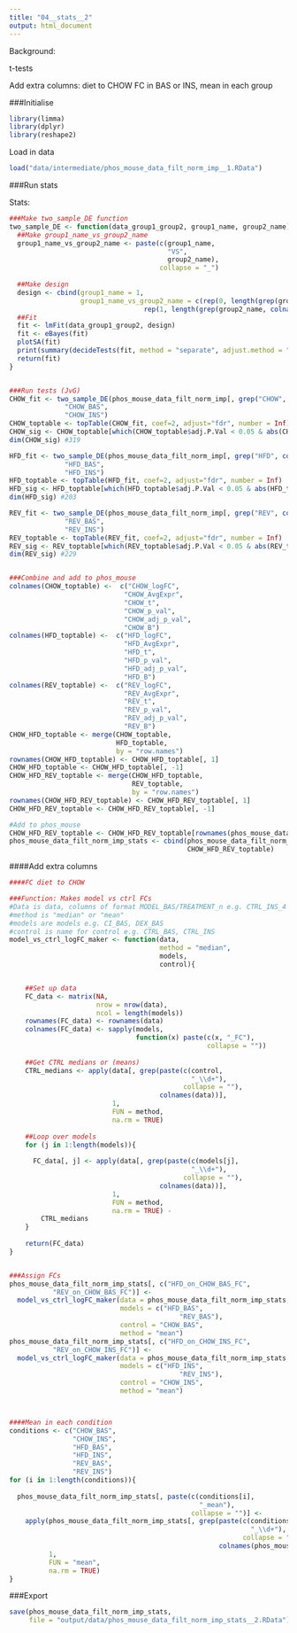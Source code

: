 ---
title: "04__stats__2"
output: html_document
---


Background:

t-tests

Add extra columns: diet to CHOW FC in BAS or INS, mean in each group



###Initialise
```{r}
library(limma)
library(dplyr)
library(reshape2)
```

Load in data
```{r}
load("data/intermediate/phos_mouse_data_filt_norm_imp__1.RData")
```


###Run stats

Stats:
```{r}
###Make two_sample_DE function
two_sample_DE <- function(data_group1_group2, group1_name, group2_name){
  ##Make group1_name_vs_group2_name
  group1_name_vs_group2_name <- paste(c(group1_name,
                                        "VS",
                                        group2_name),
                                      collapse = "_")
  
  ##Make design
  design <- cbind(group1_name = 1, 
                  group1_name_vs_group2_name = c(rep(0, length(grep(group1_name, colnames(data_group1_group2)))),
                                  rep(1, length(grep(group2_name, colnames(data_group1_group2))))))
  ##Fit
  fit <- lmFit(data_group1_group2, design)
  fit <- eBayes(fit)
  plotSA(fit)
  print(summary(decideTests(fit, method = "separate", adjust.method = "fdr",lfc = 0.58 )))
  return(fit)
}


###Run tests (JvG)
CHOW_fit <- two_sample_DE(phos_mouse_data_filt_norm_imp[, grep("CHOW", colnames(phos_mouse_data_filt_norm_imp[, 1:72]))], 
              "CHOW_BAS", 
              "CHOW_INS")
CHOW_toptable <- topTable(CHOW_fit, coef=2, adjust="fdr", number = Inf)
CHOW_sig <- CHOW_toptable[which(CHOW_toptable$adj.P.Val < 0.05 & abs(CHOW_toptable$logFC) > 0.58),]
dim(CHOW_sig) #319

HFD_fit <- two_sample_DE(phos_mouse_data_filt_norm_imp[, grep("HFD", colnames(phos_mouse_data_filt_norm_imp[, 1:72]))], 
              "HFD_BAS", 
              "HFD_INS")
HFD_toptable <- topTable(HFD_fit, coef=2, adjust="fdr", number = Inf)
HFD_sig <- HFD_toptable[which(HFD_toptable$adj.P.Val < 0.05 & abs(HFD_toptable$logFC) > 0.58),]
dim(HFD_sig) #203

REV_fit <- two_sample_DE(phos_mouse_data_filt_norm_imp[, grep("REV", colnames(phos_mouse_data_filt_norm_imp[, 1:72]))], 
              "REV_BAS", 
              "REV_INS")
REV_toptable <- topTable(REV_fit, coef=2, adjust="fdr", number = Inf)
REV_sig <- REV_toptable[which(REV_toptable$adj.P.Val < 0.05 & abs(REV_toptable$logFC) > 0.58),]
dim(REV_sig) #229


###Combine and add to phos_mouse
colnames(CHOW_toptable) <-  c("CHOW_logFC",
                             "CHOW_AvgExpr",
                             "CHOW_t",
                             "CHOW_p_val",
                             "CHOW_adj_p_val",
                             "CHOW_B")
colnames(HFD_toptable) <-  c("HFD_logFC",
                             "HFD_AvgExpr",
                             "HFD_t",
                             "HFD_p_val",
                             "HFD_adj_p_val",
                             "HFD_B")
colnames(REV_toptable) <-  c("REV_logFC",
                             "REV_AvgExpr",
                             "REV_t",
                             "REV_p_val",
                             "REV_adj_p_val",
                             "REV_B")
CHOW_HFD_toptable <- merge(CHOW_toptable,
                           HFD_toptable,
                           by = "row.names")
rownames(CHOW_HFD_toptable) <- CHOW_HFD_toptable[, 1]
CHOW_HFD_toptable <- CHOW_HFD_toptable[, -1]
CHOW_HFD_REV_toptable <- merge(CHOW_HFD_toptable,
                               REV_toptable,
                               by = "row.names")
rownames(CHOW_HFD_REV_toptable) <- CHOW_HFD_REV_toptable[, 1]
CHOW_HFD_REV_toptable <- CHOW_HFD_REV_toptable[, -1]

#Add to phos_mouse
CHOW_HFD_REV_toptable <- CHOW_HFD_REV_toptable[rownames(phos_mouse_data_filt_norm_imp), ]
phos_mouse_data_filt_norm_imp_stats <- cbind(phos_mouse_data_filt_norm_imp,
                                             CHOW_HFD_REV_toptable)

```




####Add extra columns
```{r}
####FC diet to CHOW

###Function: Makes model vs ctrl FCs
#Data is data, columns of format MODEL_BAS/TREATMENT_n e.g. CTRL_INS_4
#method is "median" or "mean"
#models are models e.g. CI_BAS, DEX_BAS
#control is name for control e.g. CTRL_BAS, CTRL_INS
model_vs_ctrl_logFC_maker <- function(data,
                                      method = "median",
                                      models,
                                      control){


    ##Set up data
    FC_data <- matrix(NA,
                      nrow = nrow(data),
                      ncol = length(models))
    rownames(FC_data) <- rownames(data)
    colnames(FC_data) <- sapply(models,
                                function(x) paste(c(x, "_FC"),
                                                  collapse = ""))
    
    ##Get CTRL medians or (means)
    CTRL_medians <- apply(data[, grep(paste(c(control,
                                              "_\\d+"),
                                            collapse = ""),
                                      colnames(data))],
                          1,
                          FUN = method,
                          na.rm = TRUE)
    
    ##Loop over models
    for (j in 1:length(models)){
      
      FC_data[, j] <- apply(data[, grep(paste(c(models[j],
                                              "_\\d+"),
                                            collapse = ""),
                                      colnames(data))],
                          1,
                          FUN = method,
                          na.rm = TRUE) -
        CTRL_medians
    }
    
    return(FC_data)
}


###Assign FCs
phos_mouse_data_filt_norm_imp_stats[, c("HFD_on_CHOW_BAS_FC",
           "REV_on_CHOW_BAS_FC")] <- 
  model_vs_ctrl_logFC_maker(data = phos_mouse_data_filt_norm_imp_stats,
                            models = c("HFD_BAS",
                                           "REV_BAS"),
                            control = "CHOW_BAS",
                            method = "mean")
phos_mouse_data_filt_norm_imp_stats[, c("HFD_on_CHOW_INS_FC",
           "REV_on_CHOW_INS_FC")] <- 
  model_vs_ctrl_logFC_maker(data = phos_mouse_data_filt_norm_imp_stats,
                            models = c("HFD_INS",
                                           "REV_INS"),
                            control = "CHOW_INS",
                            method = "mean")



####Mean in each condition
conditions <- c("CHOW_BAS",
                "CHOW_INS",
                "HFD_BAS",
                "HFD_INS",
                "REV_BAS",
                "REV_INS")
for (i in 1:length(conditions)){
  
  phos_mouse_data_filt_norm_imp_stats[, paste(c(conditions[i],
                                                "_mean"),
                                              collapse = "")] <-
    apply(phos_mouse_data_filt_norm_imp_stats[, grep(paste(c(conditions[i],
                                                             "_\\d+"),
                                                           collapse = ""),
                                                     colnames(phos_mouse_data_filt_norm_imp_stats))],
          1,
          FUN = "mean",
          na.rm = TRUE)
}
```


###Export
```{r}
save(phos_mouse_data_filt_norm_imp_stats,
     file = "output/data/phos_mouse_data_filt_norm_imp_stats__2.RData")
```


































